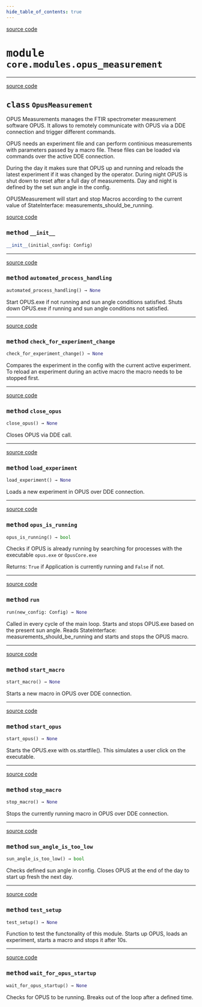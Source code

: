 ```yaml
---
hide_table_of_contents: true
---
```


<!-- markdownlint-disable -->

<a href="https://github.com/tum-esm/pyra/tree/main/packages/core/modules/opus_measurement.py#L0" className="SourceCodeLinkBadge">source code</a>

# <kbd>module</kbd> `core.modules.opus_measurement`






---

<a href="https://github.com/tum-esm/pyra/tree/main/packages/core/modules/opus_measurement.py#L18" className="SourceCodeLinkBadge">source code</a>

## <kbd>class</kbd> `OpusMeasurement`
OPUS Measurements manages the FTIR spectrometer measurement software OPUS. It allows to remotely communicate with OPUS via a DDE connection and trigger different commands. 

OPUS needs an experiment file and can perform continious measurements with parameters passed by a macro file. These files can be loaded via commands over the active DDE connection. 

During the day it makes sure that OPUS up and running and reloads the latest experiment if it was changed by the operator. During night OPUS is shut down to reset after a full day of measurements. Day and night is defined by the set sun angle in the config. 

OPUSMeasurement will start and stop Macros according to the current value of StateInterface: measurements_should_be_running. 

<a href="https://github.com/tum-esm/pyra/tree/main/packages/core/modules/opus_measurement.py#L35" className="SourceCodeLinkBadge">source code</a>

### <kbd>method</kbd> `__init__`

```python
__init__(initial_config: Config)
```








---

<a href="https://github.com/tum-esm/pyra/tree/main/packages/core/modules/opus_measurement.py#L270" className="SourceCodeLinkBadge">source code</a>

### <kbd>method</kbd> `automated_process_handling`

```python
automated_process_handling() → None
```

Start OPUS.exe if not running and sun angle conditions satisfied. Shuts down OPUS.exe if running and sun angle conditions not satisfied. 

---

<a href="https://github.com/tum-esm/pyra/tree/main/packages/core/modules/opus_measurement.py#L311" className="SourceCodeLinkBadge">source code</a>

### <kbd>method</kbd> `check_for_experiment_change`

```python
check_for_experiment_change() → None
```

Compares the experiment in the config with the current active experiment. To reload an experiment during an active macro the macro needs to be stopped first. 

---

<a href="https://github.com/tum-esm/pyra/tree/main/packages/core/modules/opus_measurement.py#L193" className="SourceCodeLinkBadge">source code</a>

### <kbd>method</kbd> `close_opus`

```python
close_opus() → None
```

Closes OPUS via DDE call. 

---

<a href="https://github.com/tum-esm/pyra/tree/main/packages/core/modules/opus_measurement.py#L149" className="SourceCodeLinkBadge">source code</a>

### <kbd>method</kbd> `load_experiment`

```python
load_experiment() → None
```

Loads a new experiment in OPUS over DDE connection. 

---

<a href="https://github.com/tum-esm/pyra/tree/main/packages/core/modules/opus_measurement.py#L249" className="SourceCodeLinkBadge">source code</a>

### <kbd>method</kbd> `opus_is_running`

```python
opus_is_running() → bool
```

Checks if OPUS is already running by searching for processes with the executable `opus.exe` or `OpusCore.exe` 

Returns: `True` if Application is currently running and `False` if not. 

---

<a href="https://github.com/tum-esm/pyra/tree/main/packages/core/modules/opus_measurement.py#L56" className="SourceCodeLinkBadge">source code</a>

### <kbd>method</kbd> `run`

```python
run(new_config: Config) → None
```

Called in every cycle of the main loop. Starts and stops OPUS.exe based on the present sun angle. Reads StateInterface: measurements_should_be_running and starts and stops the OPUS macro. 

---

<a href="https://github.com/tum-esm/pyra/tree/main/packages/core/modules/opus_measurement.py#L163" className="SourceCodeLinkBadge">source code</a>

### <kbd>method</kbd> `start_macro`

```python
start_macro() → None
```

Starts a new macro in OPUS over DDE connection. 

---

<a href="https://github.com/tum-esm/pyra/tree/main/packages/core/modules/opus_measurement.py#L226" className="SourceCodeLinkBadge">source code</a>

### <kbd>method</kbd> `start_opus`

```python
start_opus() → None
```

Starts the OPUS.exe with os.startfile(). This simulates a user click on the executable. 

---

<a href="https://github.com/tum-esm/pyra/tree/main/packages/core/modules/opus_measurement.py#L177" className="SourceCodeLinkBadge">source code</a>

### <kbd>method</kbd> `stop_macro`

```python
stop_macro() → None
```

Stops the currently running macro in OPUS over DDE connection. 

---

<a href="https://github.com/tum-esm/pyra/tree/main/packages/core/modules/opus_measurement.py#L261" className="SourceCodeLinkBadge">source code</a>

### <kbd>method</kbd> `sun_angle_is_too_low`

```python
sun_angle_is_too_low() → bool
```

Checks defined sun angle in config. Closes OPUS at the end of the day to start up fresh the next day. 

---

<a href="https://github.com/tum-esm/pyra/tree/main/packages/core/modules/opus_measurement.py#L323" className="SourceCodeLinkBadge">source code</a>

### <kbd>method</kbd> `test_setup`

```python
test_setup() → None
```

Function to test the functonality of this module. Starts up OPUS, loads an experiment, starts a macro and stops it after 10s. 

---

<a href="https://github.com/tum-esm/pyra/tree/main/packages/core/modules/opus_measurement.py#L296" className="SourceCodeLinkBadge">source code</a>

### <kbd>method</kbd> `wait_for_opus_startup`

```python
wait_for_opus_startup() → None
```

Checks for OPUS to be running. Breaks out of the loop after a defined time. 


